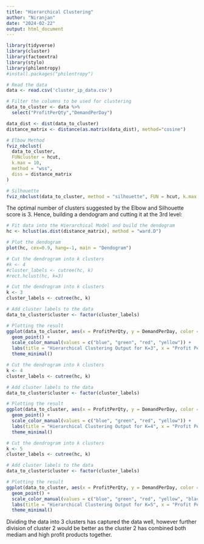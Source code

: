```yaml
---
title: "Hierarchical Clustering"
author: "Niranjan"
date: "2024-02-22"
output: html_document
---
```


```r
library(tidyverse)
library(cluster)
library(factoextra)
library(stylo)
library(philentropy)
#install.packages("philentropy")
```

```r
# Read the data
data <- read.csv('cluster_ip_data.csv')

# Filter the columns to be used for clustering
data_to_cluster <- data %>%
  select("ProfitPerQty","DemandPerDay")

data_dist <- dist(data_to_cluster)
distance_matrix <- distance(as.matrix(data_dist), method="cosine")
```

```r
# Elbow Method
fviz_nbclust(
  data_to_cluster, 
  FUNcluster = hcut, 
  k.max = 10,
  method = "wss",
  diss = distance_matrix
)

# Silhouette
fviz_nbclust(data_to_cluster, method = "silhouette", FUN = hcut, k.max = 10)
```

The optimal number of clusters suggested by the Elbow and Silhouette score is 3. Hence, building a dendogram and cutting it at the 3rd level:

```r
# Fit data into the Hierarchical Model and build the dendogram
hc <- hclust(as.dist(distance_matrix), method = "ward.D")

# Plot the dendogram
plot(hc, cex=0.9, hang=-1, main = "Dendogram")

# Cut the dendrogram into k clusters
#k <- 4
#cluster_labels <- cutree(hc, k)
#rect.hclust(hc, k=3)
```

```r
# Cut the dendrogram into k clusters
k <- 3
cluster_labels <- cutree(hc, k)

# Add cluster labels to the data
data_to_cluster$cluster <- factor(cluster_labels)

# Plotting the result
ggplot(data_to_cluster, aes(x = ProfitPerQty, y = DemandPerDay, color = cluster)) +
  geom_point() +
  scale_color_manual(values = c("blue", "green", "red", "yellow")) +
  labs(title = "Hierarchical Clustering Output for K=3", x = "Profit Per Qty", y = "Demand Per Day") +
  theme_minimal()

# Cut the dendrogram into k clusters
k <- 4
cluster_labels <- cutree(hc, k)

# Add cluster labels to the data
data_to_cluster$cluster <- factor(cluster_labels)

# Plotting the result
ggplot(data_to_cluster, aes(x = ProfitPerQty, y = DemandPerDay, color = cluster)) +
  geom_point() +
  scale_color_manual(values = c("blue", "green", "red", "yellow")) +
  labs(title = "Hierarchical Clustering Output for K=4", x = "Profit Per Qty", y = "Demand Per Day") +
  theme_minimal()

# Cut the dendrogram into k clusters
k <- 5
cluster_labels <- cutree(hc, k)

# Add cluster labels to the data
data_to_cluster$cluster <- factor(cluster_labels)

# Plotting the result
ggplot(data_to_cluster, aes(x = ProfitPerQty, y = DemandPerDay, color = cluster)) +
  geom_point() +
  scale_color_manual(values = c("blue", "green", "red", "yellow", "black")) +
  labs(title = "Hierarchical Clustering Output for K=5", x = "Profit Per Qty", y = "Demand Per Day") +
  theme_minimal()
```
Dividing the data into 3 clusters has captured the data well, however further division of cluster 2 would be better as the cluster 2 has combined both mediam and high profit products together.
